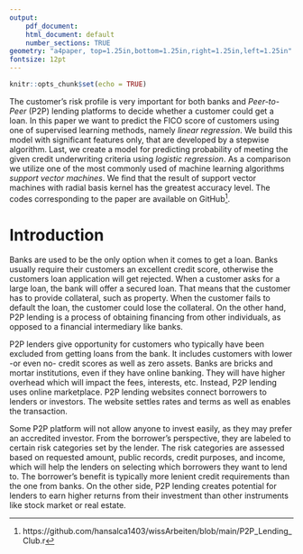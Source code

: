 ```yaml
---
output:
    pdf_document:
    html_document: default
    number_sections: TRUE
geometry: "a4paper, top=1.25in,bottom=1.25in,right=1.25in,left=1.25in"
fontsize: 12pt
---
```


```r
knitr::opts_chunk$set(echo = TRUE)
```

\begin{centering}

\thispagestyle{empty}
{\bf Abstract}

\end{centering}

The customer's risk profile is very important for both banks and _Peer-to-Peer_ (P2P) lending platforms to decide whether a customer could get a loan. In this paper we want to predict the FICO score of customers using one of supervised learning methods, namely _linear regression_. We build this model with significant features only, that are developed by a stepwise algorithm. Last, we create a model for predicting probability of meeting the given credit underwriting criteria using _logistic regression_. As a comparison we utilize one of the most commonly used of machine learning algorithms _support vector machines_. We find that the result of support vector machines with radial basis kernel has the greatest accuracy level. The codes corresponding to the paper are available on GitHub[^1].

[^1]: https://github.com/hansalca1403/wissArbeiten/blob/main/P2P_Lending_Club.r

# Introduction

Banks are used to be the only option when it comes to get a loan. Banks usually require their customers an excellent credit score, otherwise the customers loan application will get rejected. When a customer asks for a large loan, the bank will offer a secured loan. That means that the customer has to provide collateral, such as property. When the customer fails to default the loan, the customer could lose the collateral. On the other hand, P2P lending is a process of obtaining financing from other individuals, as opposed to a financial intermediary like banks.

P2P lenders give opportunity for customers who typically have been excluded from getting loans from the bank. It includes customers with lower -or even no- credit scores as well as zero assets. Banks are bricks and mortar institutions, even if they have online banking. They will have higher overhead which will impact the fees, interests, etc. Instead, P2P lending uses online marketplace. P2P lending websites connect borrowers to lenders or investors. The website settles rates and terms as well as enables the transaction.

Some P2P platform will not allow anyone to invest easily, as they may prefer an accredited investor. From the borrower's perspective, they are labeled to certain risk categories set by the lender. The risk categories are assessed based on requested amount, public records, credit purposes, and income, which will help the lenders on selecting which borrowers they want to lend to. The borrower's benefit is typically more lenient credit requirements than the one from banks. On the other side, P2P lending creates potential for lenders to earn higher returns from their investment than other instruments like stock market or real estate.
